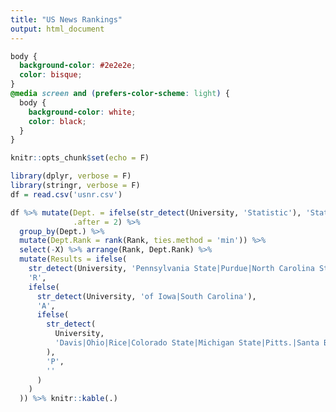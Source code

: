 ```yaml
---
title: "US News Rankings"
output: html_document
---
```


```css
body {
  background-color: #2e2e2e;
  color: bisque;
}
@media screen and (prefers-color-scheme: light) {
  body {
    background-color: white;
    color: black;
  }
}
```

```r
knitr::opts_chunk$set(echo = F)
```

```r
library(dplyr, verbose = F)
library(stringr, verbose = F)
df = read.csv('usnr.csv')
```

```r
df %>% mutate(Dept. = ifelse(str_detect(University, 'Statistic'), 'Stat', 'Bstat/Info'),
              .after = 2) %>%
  group_by(Dept.) %>%
  mutate(Dept.Rank = rank(Rank, ties.method = 'min')) %>%
  select(-X) %>% arrange(Rank, Dept.Rank) %>%
  mutate(Results = ifelse(
    str_detect(University, 'Pennsylvania State|Purdue|North Carolina State|Los Angeles|Duke|Emory'),
    'R',
    ifelse(
      str_detect(University, 'of Iowa|South Carolina'),
      'A',
      ifelse(
        str_detect(
          University,
          'Davis|Ohio|Rice|Colorado State|Michigan State|Pitts.|Santa Barbara|Riverside'
        ),
        'P',
        ''
      )
    )
  )) %>% knitr::kable(.)
```